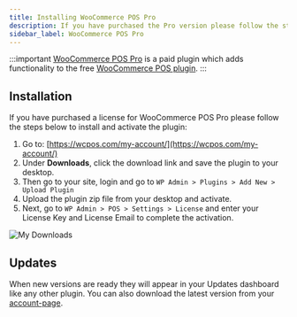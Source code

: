 ```yaml
---
title: Installing WooCommerce POS Pro
description: If you have purchased the Pro version please follow the steps below to install the plugin.
sidebar_label: WooCommerce POS Pro
---
```


:::important
[WooCommerce POS Pro](http://wcpos.com/pro) is a paid plugin which adds functionality to the free [WooCommerce POS plugin](http://wordpress.org/plugins/woocommerce-pos/).
:::

## Installation

If you have purchased a license for WooCommerce POS Pro please follow the steps below to install and activate the plugin:

1.  Go to: [https://wcpos.com/my-account/](https://wcpos.com/my-account/)
2.  Under **Downloads**, click the download link and save the plugin to your desktop.
3.  Then go to your site, login and go to `WP Admin > Plugins > Add New > Upload Plugin`
4.  Upload the plugin zip file from your desktop and activate.
5.  Next, go to `WP Admin > POS > Settings > License` and enter your License Key and License Email to complete the activation.

![My Downloads](https://wcpos.com/wp-content/uploads/2014/07/my-download.png "You can download WooCommerce POS Pro on your account page")

## Updates

When new versions are ready they will appear in your Updates dashboard like any other plugin. You can also download the latest version from your [account-page](https://wcpos.com/my-account/).
